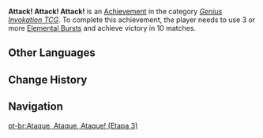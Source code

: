 {{Achievement Infobox
|title        = Attack! Attack! Attack!
|id           = 80211
|order id     = 213
|category     = Genius Invokation TCG (Achievement)
|description  = Use 3 or more [[Character Card Elemental Burst|Elemental Burst]]s and achieve victory in a total of 10 match(es).
|requirements = 
|primogems    = 20
|tracking     = 
|topic        = 
|type         = 
|hidden       = 
|set          = Attack! Attack! Attack!
|tier         = 3
|tiers_total  = 3
}}
'''Attack! Attack! Attack!''' is an [[Achievement]] in the category ''[[Genius Invokation TCG (Achievement)|Genius Invokation TCG]]''. To complete this achievement, the player needs to use 3 or more [[Character Card Elemental Burst|Elemental Burst]]s and achieve victory in 10 matches.
<!--
==Gameplay Notes==
* 

==Trivia==
* 

==Gallery==
{{Preview
|size=300px
|file=
|caption=
}}

==Video Guides==
{{EVT
|video1   = 
|caption1 = 
}}
-->
==Other Languages==
{{Transclude|Attack! Attack! Attack!|Other Languages}}

==Change History==
{{Change History|3.3}}
<!--
==References==
{{Reflist}}
-->
==Navigation==
{{Achievement Navbox}}

[[pt-br:Ataque, Ataque, Ataque! (Etapa 3)]]